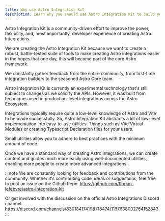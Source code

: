 ```yaml
---
title: Why use Astro Integration Kit
description: Learn why you should use Astro Integration Kit to build your next Astro Integration.
---
```


Astro Integration Kit is a community-driven effort to improve the power, flexibility, and, most importantly, developer experience of creating Astro Integrations.

We are creating the Astro Integration Kit because we want to create a robust, battle-tested suite of tools to make creating Astro integrations easier in the hopes that one day, this will become part of the core Astro framework.

We constantly gather feedback from the entire community, from first-time integration builders to the seasoned Astro Core team.

Astro Integration Kit is currently an experimental technology that's still subject to changes as we solidify the APIs. However, it was built from techniques used in production-level integrations across the Astro Ecosystem.

Integrations typically require quite a low-level knowledge of Astro and Vite to be made successfully. So, Astro Integration Kit abstracts a lot of low-level implementation into easy-to-use utilities. Things such as Vite Virtual Modules or creating Typescript Declaration files for your users.

Small utilities allow you to adhere to best practices with the minimum amount of code.

Once we have a standard way of creating Astro Integrations, we can create content and guides much more easily using well-documented utilities, enabling more people to create more advanced integrations.

:::note
We are constantly looking for feedback and contributions from the community. Whether it's contributing code, ideas or suggestions; feel free to post an issue on the Github Repo: https://github.com/florian-lefebvre/astro-integration-kit

Or get involved with the discussion on the official Astro Integrations Discord channel:  https://discord.com/channels/830184174198718474/1197638002764152843
:::
